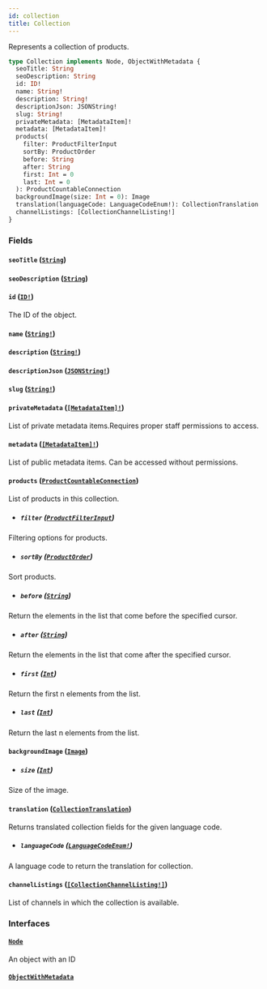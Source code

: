 ```yaml
---
id: collection
title: Collection
---
```


Represents a collection of products.

```graphql
type Collection implements Node, ObjectWithMetadata {
  seoTitle: String
  seoDescription: String
  id: ID!
  name: String!
  description: String!
  descriptionJson: JSONString!
  slug: String!
  privateMetadata: [MetadataItem]!
  metadata: [MetadataItem]!
  products(
    filter: ProductFilterInput
    sortBy: ProductOrder
    before: String
    after: String
    first: Int = 0
    last: Int = 0
  ): ProductCountableConnection
  backgroundImage(size: Int = 0): Image
  translation(languageCode: LanguageCodeEnum!): CollectionTranslation
  channelListings: [CollectionChannelListing!]
}
```

### Fields

#### `seoTitle` ([`String`](/api-reference/scalars/string.mdx))

#### `seoDescription` ([`String`](/api-reference/scalars/string.mdx))

#### `id` ([`ID!`](/api-reference/scalars/id.mdx))

The ID of the object.

#### `name` ([`String!`](/api-reference/scalars/string.mdx))

#### `description` ([`String!`](/api-reference/scalars/string.mdx))

#### `descriptionJson` ([`JSONString!`](/api-reference/scalars/json-string.mdx))

#### `slug` ([`String!`](/api-reference/scalars/string.mdx))

#### `privateMetadata` ([`[MetadataItem]!`](/api-reference/objects/metadata-item.mdx))

List of private metadata items.Requires proper staff permissions to access.

#### `metadata` ([`[MetadataItem]!`](/api-reference/objects/metadata-item.mdx))

List of public metadata items. Can be accessed without permissions.

#### `products` ([`ProductCountableConnection`](/api-reference/objects/product-countable-connection.mdx))

List of products in this collection.

- ##### `filter` ([`ProductFilterInput`](/api-reference/inputs/product-filter-input.mdx))

Filtering options for products.

- ##### `sortBy` ([`ProductOrder`](/api-reference/inputs/product-order.mdx))

Sort products.

- ##### `before` ([`String`](/api-reference/scalars/string.mdx))

Return the elements in the list that come before the specified cursor.

- ##### `after` ([`String`](/api-reference/scalars/string.mdx))

Return the elements in the list that come after the specified cursor.

- ##### `first` ([`Int`](/api-reference/scalars/int.mdx))

Return the first n elements from the list.

- ##### `last` ([`Int`](/api-reference/scalars/int.mdx))

Return the last n elements from the list.

#### `backgroundImage` ([`Image`](/api-reference/objects/image.mdx))

- ##### `size` ([`Int`](/api-reference/scalars/int.mdx))

Size of the image.

#### `translation` ([`CollectionTranslation`](/api-reference/objects/collection-translation.mdx))

Returns translated collection fields for the given language code.

- ##### `languageCode` ([`LanguageCodeEnum!`](/api-reference/enums/language-code-enum.mdx))

A language code to return the translation for collection.

#### `channelListings` ([`[CollectionChannelListing!]`](/api-reference/objects/collection-channel-listing.mdx))

List of channels in which the collection is available.

### Interfaces

#### [`Node`](/api-reference/interfaces/node.mdx)

An object with an ID

#### [`ObjectWithMetadata`](/api-reference/interfaces/object-with-metadata.mdx)
